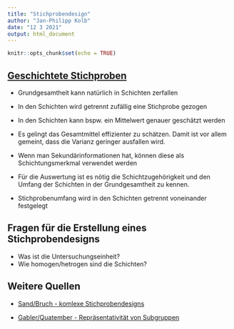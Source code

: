 ```yaml
---
title: "Stichprobendesign"
author: "Jan-Philipp Kolb"
date: "12 3 2021"
output: html_document
---
```


```r
knitr::opts_chunk$set(echo = TRUE)
```

## [Geschichtete Stichproben](https://www.wiwiweb.de/stichprobentheorie/hochrechnung/klumpen-und-geschichtete-stichproben/geschichtete-stichproben.html)

- Grundgesamtheit kann natürlich in Schichten zerfallen
- In den Schichten wird getrennt zufällig eine Stichprobe gezogen
- In den Schichten kann bspw. ein Mittelwert genauer geschätzt werden
- Es gelingt das Gesamtmittel effizienter zu schätzen. Damit ist vor allem gemeint, dass die Varianz geringer ausfallen wird.
- Wenn man Sekundärinformationen hat, können diese als Schichtungsmerkmal verwendet werden

- Für die Auswertung ist es nötig die Schichtzugehörigkeit und den Umfang der Schichten in der Grundgesamtheit zu kennen. 

- Stichprobenumfang wird in den Schichten getrennt voneinander festgelegt

## Fragen für die Erstellung eines Stichprobendesigns

- Was ist die Untersuchungseinheit?
- Wie homogen/hetrogen sind die Schichten?

## Weitere Quellen

- [Sand/Bruch - komlexe Stichprobendesigns](https://www.gesis.org/fileadmin/user_upload/MeettheExperts/GESIS_Meettheexperts_Stichproben.pdf)

- [Gabler/Quatember - Repräsentativität von Subgruppen](https://link.springer.com/content/pdf/10.1007/s11943-013-0132-3.pdf)
